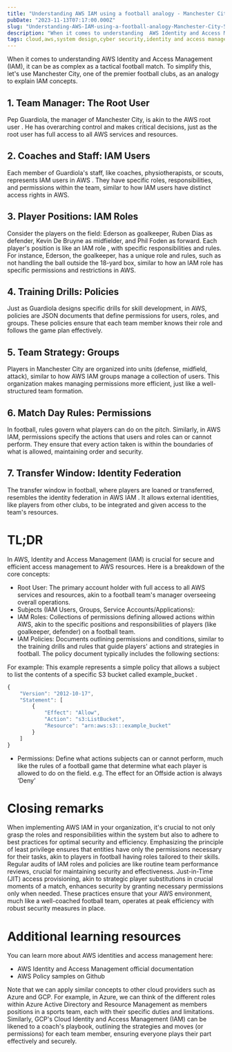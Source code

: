 ```yaml
---
title: "Understanding AWS IAM using a football analogy - Manchester City"
pubDate: "2023-11-13T07:17:00.000Z"
slug: "Understanding-AWS-IAM-using-a-football-analogy-Manchester-City-586f6047a8d64cef8fd62b9e993b36fa"
description: "When it comes to understanding  AWS Identity and Access Management  (IAM), it can be as complex as a tactical football match. To simplify this, let's use Manchester City, one of the premier football c"
tags: cloud,aws,system design,cyber security,identity and access management
---
```




When it comes to understanding  AWS Identity and Access Management  (IAM), it can be as complex as a tactical football match. To simplify this, let's use Manchester City, one of the premier football clubs, as an analogy to explain IAM concepts.
## 1. Team Manager: The Root User
Pep Guardiola, the manager of Manchester City, is akin to the  AWS root user . He has overarching control and makes critical decisions, just as the root user has full access to all AWS services and resources.
## 2. Coaches and Staff: IAM Users
Each member of Guardiola's staff, like coaches, physiotherapists, or scouts, represents  IAM users in AWS . They have specific roles, responsibilities, and permissions within the team, similar to how IAM users have distinct access rights in AWS.
## 3. Player Positions: IAM Roles
Consider the players on the field: Ederson as goalkeeper, Ruben Dias as defender, Kevin De Bruyne as midfielder, and Phil Foden as forward. Each player's position is like an  IAM role , with specific responsibilities and rules. For instance, Ederson, the goalkeeper, has a unique role and rules, such as not handling the ball outside the 18-yard box, similar to how an IAM role has specific permissions and restrictions in AWS.
## 4. Training Drills: Policies
Just as Guardiola designs specific drills for skill development, in  AWS, policies  are JSON documents that define permissions for users, roles, and groups. These policies ensure that each team member knows their role and follows the game plan effectively.
## 5. Team Strategy: Groups
Players in Manchester City are organized into units (defense, midfield, attack), similar to how  AWS IAM groups  manage a collection of users. This organization makes managing permissions more efficient, just like a well-structured team formation.
## 6. Match Day Rules: Permissions
In football, rules govern what players can do on the pitch. Similarly, in  AWS IAM, permissions  specify the actions that users and roles can or cannot perform. They ensure that every action taken is within the boundaries of what is allowed, maintaining order and security.
## 7. Transfer Window: Identity Federation
The transfer window in football, where players are loaned or transferred, resembles the  identity federation in AWS IAM . It allows external identities, like players from other clubs, to be integrated and given access to the team's resources.

# TL;DR
In AWS, Identity and Access Management (IAM) is crucial for secure and efficient access management to AWS resources. Here is a breakdown of the core concepts:

- Root User:  The primary account holder with full access to all AWS services and resources, akin to a football team's manager overseeing overall operations.
- Subjects (IAM Users, Groups, Service Accounts/Applications):
- IAM Roles:  Collections of permissions defining allowed actions within AWS, akin to the specific positions and responsibilities of players (like goalkeeper, defender) on a football team.
- IAM Policies:  Documents outlining permissions and conditions, similar to the training drills and rules that guide players' actions and strategies in football. The policy document typically includes the following sections:

For example:  This example represents a simple policy that allows a subject to list the contents of a specific S3 bucket called  example_bucket .

```javascript
{
    "Version": "2012-10-17",
    "Statement": [
        {
            "Effect": "Allow",
            "Action": "s3:ListBucket",
            "Resource": "arn:aws:s3:::example_bucket"
        }
    ]
}
```

- Permissions:  Define what actions subjects can or cannot perform, much like the rules of a football game that determine what each player is allowed to do on the field. e.g. The effect for an Offside action is always ‘Deny’

# Closing remarks
When implementing AWS IAM in your organization, it's crucial to not only grasp the roles and responsibilities within the system but also to adhere to best practices for optimal security and efficiency. Emphasizing the  principle of least privilege  ensures that entities have only the permissions necessary for their tasks, akin to players in football having roles tailored to their skills. 
Regular audits of IAM roles  and policies are like routine team performance reviews, crucial for maintaining security and effectiveness.  Just-in-Time  (JIT) access provisioning, akin to strategic player substitutions in crucial moments of a match, enhances security by granting necessary permissions only when needed. These practices ensure that your AWS environment, much like a well-coached football team, operates at peak efficiency with robust security measures in place.
# Additional learning resources
You can learn more about AWS identities and access management here:

- AWS Identity and Access Management  official documentation
- AWS Policy samples on Github

Note that we can apply similar concepts to other cloud providers such as Azure and GCP. For example, in Azure, we can think of the different roles within  Azure Active Directory and Resource Management  as members positions in a sports team, each with their specific duties and limitations. Similarly,  GCP's Cloud Identity and Access Management (IAM)  can be likened to a coach's playbook, outlining the strategies and moves (or permissions) for each team member, ensuring everyone plays their part effectively and securely.